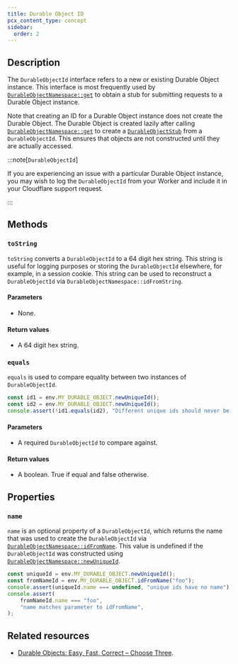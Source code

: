 ```yaml
---
title: Durable Object ID
pcx_content_type: concept
sidebar:
  order: 2
---
```



## Description

The `DurableObjectId` interface refers to a new or existing Durable Object instance. This interface is most frequently used by [`DurableObjectNamespace::get`](/durable-objects/api/namespace/#get) to obtain a stub for submitting requests to a Durable Object instance.

Note that creating an ID for a Durable Object instance does not create the Durable Object. The Durable Object is created lazily after calling [`DurableObjectNamespace::get`](/durable-objects/api/namespace/#get) to create a [`DurableObjectStub`](/durable-objects/api/stub) from a `DurableObjectId`. This ensures that objects are not constructed until they are actually accessed.

:::note[`DurableObjectId`]

If you are experiencing an issue with a particular Durable Object instance, you may wish to log the `DurableObjectId` from your Worker and include it in your Cloudflare support request.

:::

## Methods

### `toString`

`toString` converts a `DurableObjectId` to a 64 digit hex string. This string is useful for logging purposes or storing the `DurableObjectId` elsewhere, for example, in a session cookie. This string can be used to reconstruct a `DurableObjectId` via `DurableObjectNamespace::idFromString`.

<Render file="example-id-from-string" />

#### Parameters

- None.

#### Return values

- A 64 digit hex string.

### `equals`

`equals` is used to compare equality between two instances of `DurableObjectId`.

```js
const id1 = env.MY_DURABLE_OBJECT.newUniqueId();
const id2 = env.MY_DURABLE_OBJECT.newUniqueId();
console.assert(!id1.equals(id2), "Different unique ids should never be equal.");
```

#### Parameters

- A required `DurableObjectId` to compare against.

#### Return values

- A boolean. True if equal and false otherwise.

## Properties

### `name`

`name` is an optional property of a `DurableObjectId`, which returns the name that was used to create the `DurableObjectId` via [`DurableObjectNamespace::idFromName`](/durable-objects/api/namespace/#idfromname). This value is undefined if the `DurableObjectId` was constructed using [`DurableObjectNamespace::newUniqueId`](/durable-objects/api/namespace/#newuniqueid).

```js
const uniqueId = env.MY_DURABLE_OBJECT.newUniqueId();
const fromNameId = env.MY_DURABLE_OBJECT.idFromName("foo");
console.assert(uniqueId.name === undefined, "unique ids have no name");
console.assert(
	fromNameId.name === "foo",
	"name matches parameter to idFromName",
);
```

## Related resources

- [Durable Objects: Easy, Fast, Correct – Choose Three](https://blog.cloudflare.com/durable-objects-easy-fast-correct-choose-three/).
